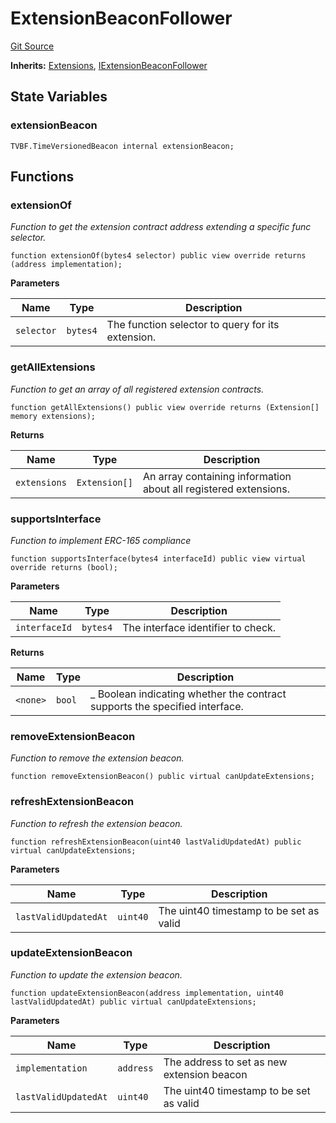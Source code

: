 # ExtensionBeaconFollower
[Git Source](https://github.com/0xStation/0xrails/blob/491ae339f09853335dba9e897f46862d776d54b5/src/extension/examples/beacon/ExtensionBeaconFollower.sol)

**Inherits:**
[Extensions](/src/extension/Extensions.sol/abstract.Extensions.md), [IExtensionBeaconFollower](/src/extension/examples/beacon/IExtensionBeacon.sol/interface.IExtensionBeaconFollower.md)


## State Variables
### extensionBeacon

```solidity
TVBF.TimeVersionedBeacon internal extensionBeacon;
```


## Functions
### extensionOf

*Function to get the extension contract address extending a specific func selector.*


```solidity
function extensionOf(bytes4 selector) public view override returns (address implementation);
```
**Parameters**

|Name|Type|Description|
|----|----|-----------|
|`selector`|`bytes4`|The function selector to query for its extension.|


### getAllExtensions

*Function to get an array of all registered extension contracts.*


```solidity
function getAllExtensions() public view override returns (Extension[] memory extensions);
```
**Returns**

|Name|Type|Description|
|----|----|-----------|
|`extensions`|`Extension[]`|An array containing information about all registered extensions.|


### supportsInterface

*Function to implement ERC-165 compliance*


```solidity
function supportsInterface(bytes4 interfaceId) public view virtual override returns (bool);
```
**Parameters**

|Name|Type|Description|
|----|----|-----------|
|`interfaceId`|`bytes4`|The interface identifier to check.|

**Returns**

|Name|Type|Description|
|----|----|-----------|
|`<none>`|`bool`|_ Boolean indicating whether the contract supports the specified interface.|


### removeExtensionBeacon

*Function to remove the extension beacon.*


```solidity
function removeExtensionBeacon() public virtual canUpdateExtensions;
```

### refreshExtensionBeacon

*Function to refresh the extension beacon.*


```solidity
function refreshExtensionBeacon(uint40 lastValidUpdatedAt) public virtual canUpdateExtensions;
```
**Parameters**

|Name|Type|Description|
|----|----|-----------|
|`lastValidUpdatedAt`|`uint40`|The uint40 timestamp to be set as valid|


### updateExtensionBeacon

*Function to update the extension beacon.*


```solidity
function updateExtensionBeacon(address implementation, uint40 lastValidUpdatedAt) public virtual canUpdateExtensions;
```
**Parameters**

|Name|Type|Description|
|----|----|-----------|
|`implementation`|`address`|The address to set as new extension beacon|
|`lastValidUpdatedAt`|`uint40`|The uint40 timestamp to be set as valid|


